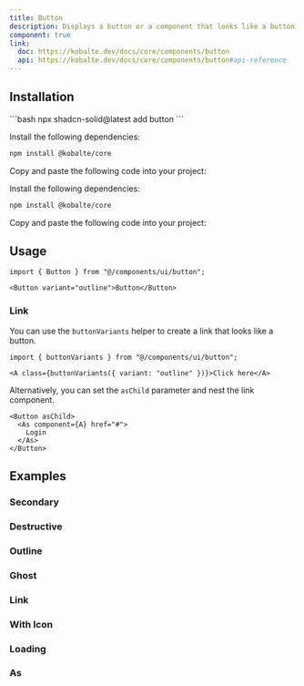 ```yaml
---
title: Button
description: Displays a button or a component that looks like a button.
component: true
link:
  doc: https://kobalte.dev/docs/core/components/button
  api: https://kobalte.dev/docs/core/components/button#api-reference
---
```



<ComponentPreview name="button-demo" code={DemoCode} client:only="solid-js" />

## Installation

<ComponentInstallation client:only="solid-js">

<Fragment slot="cli">
```bash
npx shadcn-solid@latest add button
```
</Fragment>

<Step slot="tw">

<StepItem>Install the following dependencies:</StepItem>
```bash
npm install @kobalte/core
```

<StepItem>Copy and paste the following code into your project:</StepItem>
<RawCode code={TwRawCode} client:only="solid-js" />

</Step>

<Step slot="uno">

<StepItem>Install the following dependencies:</StepItem>
```bash
npm install @kobalte/core
```

<StepItem>Copy and paste the following code into your project:</StepItem>
<RawCode code={UnoRawCode} client:only="solid-js" />

</Step>

</ComponentInstallation>

## Usage

```tsx
import { Button } from "@/components/ui/button";
```

```tsx
<Button variant="outline">Button</Button>
```

### Link

You can use the `buttonVariants` helper to create a link that looks like a button.

```tsx
import { buttonVariants } from "@/components/ui/button";
```

```tsx
<A class={buttonVariants({ variant: "outline" })}>Click here</A>
```

Alternatively, you can set the `asChild` parameter and nest the link component.

```tsx
<Button asChild>
  <As component={A} href="#">
    Login
  </As>
</Button>
```

## Examples

### Secondary

<ComponentPreview name="button-secondary" code={DemoCode2} client:only="solid-js" />

### Destructive

<ComponentPreview name="button-destructive" code={DemoCode3} client:only="solid-js"/>

### Outline

<ComponentPreview name="button-outline" code={DemoCode4} client:only="solid-js" />

### Ghost

<ComponentPreview name="button-ghost" code={DemoCode5} client:only="solid-js" />

### Link

<ComponentPreview name="button-link" code={DemoCode6} client:only="solid-js" />

### With Icon

<ComponentPreview name="button-with-icon" code={DemoCode7} client:only="solid-js" />

### Loading

<ComponentPreview name="button-loading" code={DemoCode8} client:only="solid-js" />

### As

<ComponentPreview name="button-as-child" code={DemoCode9} client:only="solid-js" />
